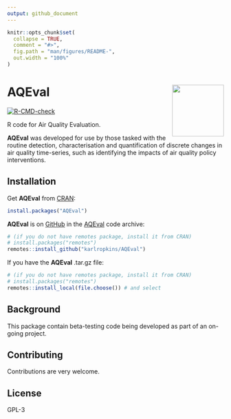 ```yaml
---
output: github_document
---
```


<!-- index.md is generated from INDEX.Rmd. Please edit that file -->

```r
knitr::opts_chunk$set(
  collapse = TRUE,
  comment = "#>",
  fig.path = "man/figures/README-",
  out.width = "100%"
)
```

# AQEval <img src="man/figures/logo.png" align="right" alt="" width="120" />

<!-- badges: start -->
[![R-CMD-check](https://github.com/karlropkins/AQEval/workflows/R-CMD-check/badge.svg)](https://github.com/karlropkins/AQEval/actions)
<!-- badges: end -->

R code for Air Quality Evaluation.

__AQEval__ was developed for use by those tasked with the routine detection, characterisation and
quantification of discrete changes in air quality time-series, such as identifying the impacts
of air quality policy interventions.


## Installation

Get __AQEval__ from [CRAN](https://cran.r-project.org/):


```r
install.packages("AQEval")
```


__AQEval__ is on [GitHub](https://github.com) in the [AQEval](https://github.com/karlropkins/AQEval) code archive:

```r
# (if you do not have remotes package, install it from CRAN) 
# install.packages("remotes")
remotes::install_github("karlropkins/AQEval") 
```

If you have the __AQEval__ .tar.gz file:

```r
# (if you do not have remotes package, install it from CRAN) 
# install.packages("remotes")
remotes::install_local(file.choose()) # and select
```

## Background
This package contain beta-testing code being developed as part 
of an on-going project.

## Contributing
Contributions are very welcome.

## License
GPL-3 

